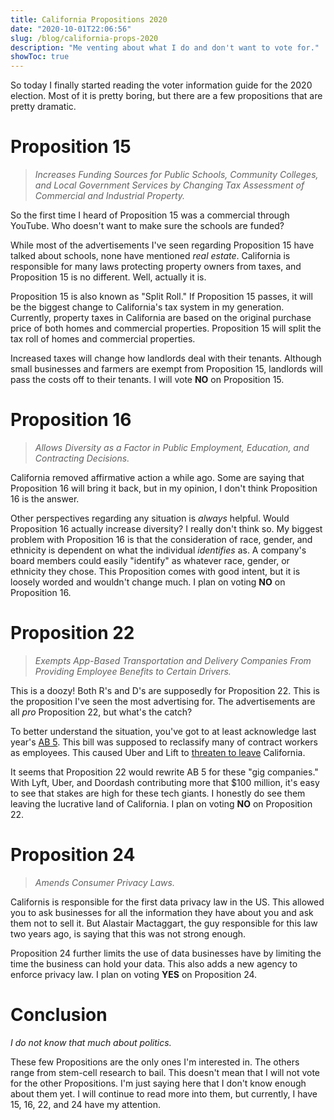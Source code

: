 ```yaml
---
title: California Propositions 2020
date: "2020-10-01T22:06:56"
slug: /blog/california-props-2020
description: "Me venting about what I do and don't want to vote for."
showToc: true
---
```


So today I finally started reading the voter information guide for the 2020 election. Most of it is pretty boring, but there are a few propositions that are pretty dramatic.

# Proposition 15
> *Increases Funding Sources for Public Schools, Community Colleges, and Local Government Services by
Changing Tax Assessment of Commercial and Industrial Property.*

So the first time I heard of Proposition 15 was a commercial through YouTube. Who doesn't want to make sure the schools are funded?

While most of the advertisements I've seen regarding Proposition 15 have talked about schools, none have mentioned *real estate*. California is responsible for many laws protecting property owners from taxes, and Proposition 15 is no different. Well, actually it is. 

Proposition 15 is also known as "Split Roll." If Proposition 15 passes, it will be the biggest change to California's tax system in my generation. Currently, property taxes in California are based on the original purchase price of both homes and commercial properties. Proposition 15 will split the tax roll of homes and commercial properties.

Increased taxes will change how landlords deal with their tenants. Although small businesses and farmers are exempt from Proposition 15, landlords will pass the costs off to their tenants. I will vote **NO** on Proposition 15.

# Proposition 16
> *Allows Diversity as a Factor in Public Employment, Education, and Contracting Decisions.*

California removed affirmative action a while ago. Some are saying that Proposition 16 will bring it back, but in my opinion, I don't think Proposition 16 is the answer.

Other perspectives regarding any situation is *always* helpful. Would Proposition 16 actually increase diversity? I really don't think so. My biggest problem with Proposition 16 is that the consideration of race, gender, and ethnicity is dependent on what the individual *identifies* as. A company's board members could easily "identify" as whatever race, gender, or ethnicity they chose. This Proposition comes with good intent, but it is loosely worded and wouldn't change much. I plan on voting **NO** on Proposition 16.

# Proposition 22
> *Exempts App-Based Transportation and Delivery Companies From Providing Employee Benefits to Certain Drivers.*

This is a doozy! Both R's and D's are supposedly for Proposition 22. This is the proposition I've seen the most advertising for. The advertisements are all *pro* Proposition 22, but what's the catch? 

To better understand the situation, you've got to at least acknowledge last year's [AB 5](https://edd.ca.gov/Payroll_Taxes/ab-5.htm). This bill was supposed to reclassify many of contract workers as employees. This caused Uber and Lift to [threaten to leave](https://www.forbes.com/sites/michaelgoldstein/2020/08/19/will-lyft-and-uber-bolt-california-over-states-anti-independent-contractor-law/#21e4302e103a) California. 

It seems that Proposition 22 would rewrite AB 5 for these "gig companies." With Lyft, Uber, and Doordash contributing more that $100 million, it's easy to see that stakes are high for these tech giants. I honestly do see them leaving the lucrative land of California. I plan on voting **NO** on Proposition 22.

# Proposition 24
> *Amends Consumer Privacy Laws.*

Californis is responsible for the first data privacy law in the US. This allowed you to ask businesses for all the information they have about you and ask them not to sell it. But Alastair Mactaggart, the guy responsible for this law two years ago, is saying that this was not strong enough.

Proposition 24 further limits the use of data businesses have by limiting the time the business can hold your data. This also adds a new agency to enforce privacy law. I plan on voting **YES** on Proposition 24.

# Conclusion

*I do not know that much about politics.*

These few Propositions are the only ones I'm interested in. The others range from stem-cell research to bail. This doesn't mean that I will not vote for the other Propositions. I'm just saying here that I don't know enough about them yet. I will continue to read more into them, but currently, I have 15, 16, 22, and 24 have my attention.